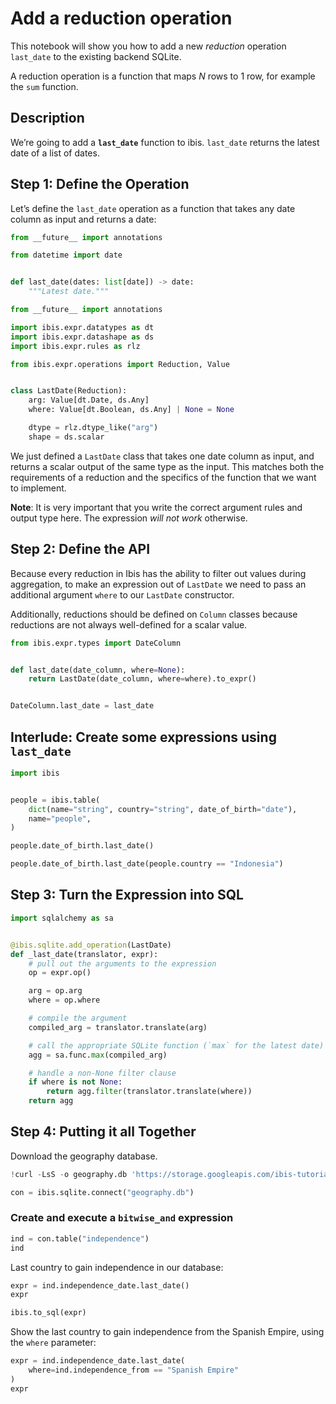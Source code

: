 # Add a reduction operation

This notebook will show you how to add a new *reduction* operation `last_date`
to the existing backend SQLite.

A reduction operation is a function that maps $N$ rows to 1 row, for example the
`sum` function.

## Description

We're going to add a **`last_date`** function to ibis. `last_date` returns the
latest date of a list of dates.

## Step 1: Define the Operation

Let's define the `last_date` operation as a function that takes any date column as input and returns a date:

```python
from __future__ import annotations

from datetime import date


def last_date(dates: list[date]) -> date:
    """Latest date."""
```


```python
from __future__ import annotations

import ibis.expr.datatypes as dt
import ibis.expr.datashape as ds
import ibis.expr.rules as rlz

from ibis.expr.operations import Reduction, Value


class LastDate(Reduction):
    arg: Value[dt.Date, ds.Any]
    where: Value[dt.Boolean, ds.Any] | None = None

    dtype = rlz.dtype_like("arg")
    shape = ds.scalar
```

We just defined a `LastDate` class that takes one date column as input, and
returns a scalar output of the same type as the input. This matches both the
requirements of a reduction and the specifics of the function that we want to
implement.

**Note**: It is very important that you write the correct argument rules and
output type here. The expression *will not work* otherwise.

## Step 2: Define the API

Because every reduction in Ibis has the ability to filter out values during
aggregation, to make an expression out of `LastDate` we need to pass an
additional argument `where` to our `LastDate` constructor.

Additionally, reductions should be defined on `Column` classes because
reductions are not always well-defined for a scalar value.


```python
from ibis.expr.types import DateColumn


def last_date(date_column, where=None):
    return LastDate(date_column, where=where).to_expr()


DateColumn.last_date = last_date
```

## Interlude: Create some expressions using `last_date`

```python
import ibis


people = ibis.table(
    dict(name="string", country="string", date_of_birth="date"),
    name="people",
)
```


```python
people.date_of_birth.last_date()
```


```python
people.date_of_birth.last_date(people.country == "Indonesia")
```

## Step 3: Turn the Expression into SQL


```python
import sqlalchemy as sa


@ibis.sqlite.add_operation(LastDate)
def _last_date(translator, expr):
    # pull out the arguments to the expression
    op = expr.op()

    arg = op.arg
    where = op.where

    # compile the argument
    compiled_arg = translator.translate(arg)

    # call the appropriate SQLite function (`max` for the latest date)
    agg = sa.func.max(compiled_arg)

    # handle a non-None filter clause
    if where is not None:
        return agg.filter(translator.translate(where))
    return agg
```

## Step 4: Putting it all Together

Download the geography database.

```python
!curl -LsS -o geography.db 'https://storage.googleapis.com/ibis-tutorial-data/geography.db'

con = ibis.sqlite.connect("geography.db")
```

### Create and execute a `bitwise_and` expression


```python
ind = con.table("independence")
ind
```

Last country to gain independence in our database:


```python
expr = ind.independence_date.last_date()
expr
```


```python
ibis.to_sql(expr)
```

Show the last country to gain independence from the Spanish Empire, using the
`where` parameter:


```python
expr = ind.independence_date.last_date(
    where=ind.independence_from == "Spanish Empire"
)
expr
```
